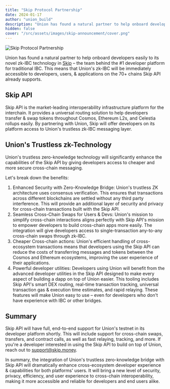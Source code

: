 ```yaml
---
title: "Skip Protocol Partnership"
date: 2024-01-17
author: "union_build"
description: "Union has found a natural partner to help onboard developers easily to its novel zk-IBC technology in Skip – the team behind the #1 developer platform for traditional IBC. This means that Union's zk-IBC will be immediately accessible to developers, users, & applications on the 70+ chains Skip API already supports."
hidden: false
cover: "/src/assets/images/skip-announcement/cover.png"
---
```



<Image src={CoverImage} class="my-2" alt="Skip Protocol Partnership" />

Union has found a natural partner to help onboard developers easily to its novel zk-IBC technology in [Skip](https://skip.money) – the team behind the #1 developer platform for traditional IBC. This means that Union's zk-IBC will be immediately accessible to developers, users, & applications on the 70+ chains Skip API already supports.

## Skip API

Skip API is the market-leading interoperability infrastructure platform for the interchain. It provides a universal routing solution to help developers transfer & swap tokens throughout Cosmos, Ethereum L2s, and Celestia rollups easily. By partnering with Union, Skip will offer developers on its platform access to Union's trustless zk-IBC messaging layer.

## Union's Trustless zk-Technology

Union's trustless zero-knowledge technology will significantly enhance the capabilities of the Skip API by giving developers access to cheaper and more secure cross-chain messaging.

Let's break down the benefits:

1. Enhanced Security with Zero-Knowledge Bridge: Union's trustless ZK architecture uses consensus verification. This ensures that transactions across different blockchains are settled without any third party interference. This will provide an additional layer of security and privacy for cross-chain transactions built with the Skip API.
2. Seamless Cross-Chain Swaps for Users & Devs: Union's mission to simplify cross-chain interactions aligns perfectly with Skip API's mission to empower developers to build cross-chain apps more easily. The integration will give developers access to single-transaction any-to-any cross-chain swaps through zk-IBC.
3. Cheaper Cross-chain actions: Union's efficient handling of cross-ecosystem transactions means that developers using the Skip API can reduce the costs of transferring messages and tokens between the Cosmos and Ethereum ecosystems, improving the user experience of their applications.
4. Powerful developer utilities: Developers using Union will benefit from the advanced developer utilities in the Skip API designed to make every aspect of building a dapp on top of Union easier. This tooling includes Skip API's smart DEX routing, real-time transaction tracking, universal transaction gas & execution time estimates, and rapid relaying. These features will make Union easy to use – even for developers who don't have experience with IBC or other bridges.

## Summary

Skip API will have full, end-to-end support for Union's testnet in its developer platform shortly. This will include support for cross-chain swaps, transfers, and contract calls, as well as fast relaying, tracking, and more. If you're a developer interested in using the Skip API to build on top of Union, reach out to support@skip.money.

In summary, the integration of Union's trustless zero-knowledge bridge with Skip API will dramatically enhance cross-ecosystem developer experience & capabilities for both platforms' users. It will bring a new level of security, privacy, efficiency, and user experience to cross-chain interoperability, making it more accessible and reliable for developers and end users alike.
